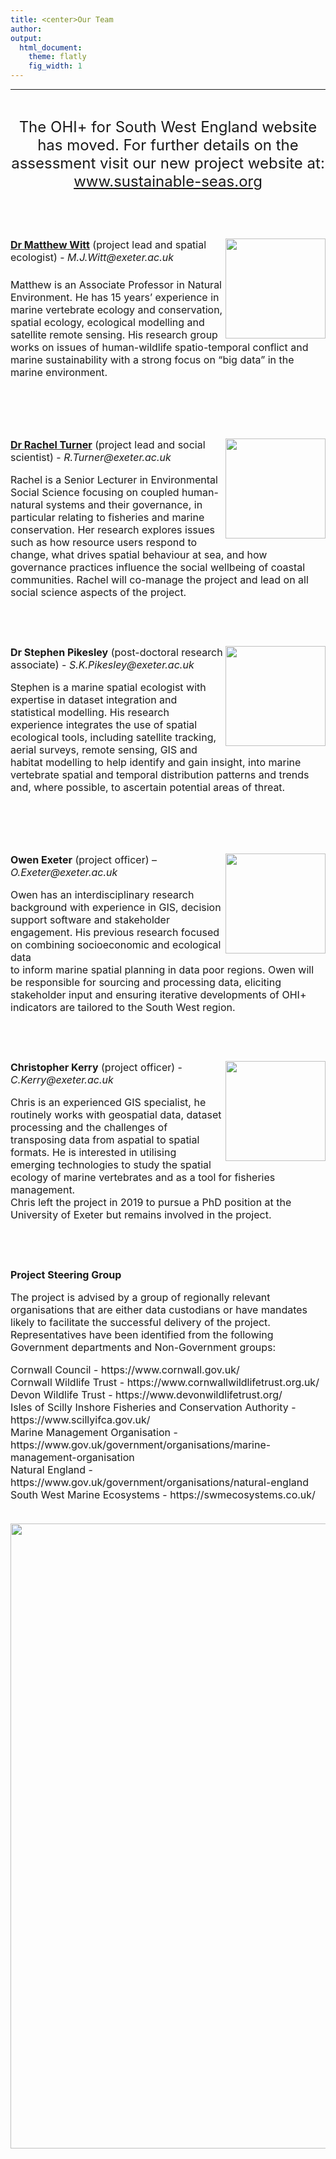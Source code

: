 ```yaml
---
title: <center>Our Team
author:  
output:
  html_document:
    theme: flatly
    fig_width: 1
---
```


<!--- please update--->

----
<br>

<center><font size="5.5">The OHI+ for South West England website has moved. For further details on the assessment visit our new project website at: [www.sustainable-seas.org](https://www.sustainable-seas.org/)</center>  
<br>

<img align="right" src="images/profile_Matt2.jpg" width="160px">
<font size="3">[**Dr Matthew Witt**](https://biosciences.exeter.ac.uk/staff/index.php?web_id=matthew_witt) (project lead and spatial ecologist) - _M.J.Witt@exeter.ac.uk_

Matthew is an Associate Professor in Natural Environment. He has 15 years’ experience in marine vertebrate ecology and conservation, spatial ecology, ecological modelling and satellite remote sensing. His research group works on issues of human-wildlife spatio-temporal conflict and marine sustainability with a strong focus on “big data” in the marine environment.

<br>
<br>
<br>
<br>
<img align="right" src="images/profile_Rachel2.jpg" width="160px">
[**Dr Rachel Turner**](http://geography.exeter.ac.uk/staff/index.php?web_id=Rachel_Turner) (project lead and social scientist) - _R.Turner@exeter.ac.uk_

Rachel is a Senior Lecturer in Environmental Social Science focusing on coupled human-natural systems and their governance, in particular relating to fisheries and marine conservation. Her research explores issues such as how resource users respond to change, what drives spatial behaviour at sea, and how governance practices influence the social wellbeing of coastal communities. Rachel will co-manage the project and lead on all social science aspects of the project. 

<br>
<br>
<br>
<img align="right" src="images/profile_Stephen.jpg" width="160px">
**Dr Stephen Pikesley** (post-doctoral research associate) - _S.K.Pikesley@exeter.ac.uk_

Stephen is a marine spatial ecologist with expertise in dataset integration and statistical modelling. His research experience integrates the use of spatial ecological tools, including satellite tracking, aerial surveys, remote sensing, GIS and habitat modelling to help identify and gain insight, into marine vertebrate spatial and temporal distribution patterns and trends and, where possible, to ascertain potential areas of threat.

<br>
<br>
<br>
<br>
<img align="right" src="images/profile_Owen.jpg" width="160px">
**Owen Exeter** (project officer) – _O.Exeter@exeter.ac.uk_

Owen has an interdisciplinary research background with experience in GIS, decision support software and stakeholder engagement. His previous research focused on combining socioeconomic and ecological data <br /> to inform marine spatial planning in data poor regions. Owen will be responsible for sourcing and processing data, eliciting stakeholder input and ensuring iterative developments of OHI+ indicators are tailored to the South West region.

<br>
<br>
<br>
<img align="right" src="images/profile_Chris.JPG" width="160px">
**Christopher Kerry**  (project officer) - _C.Kerry@exeter.ac.uk_

Chris is an experienced GIS specialist, he routinely works with geospatial data, dataset processing and the challenges of transposing data from aspatial to spatial formats. He is interested in utilising emerging technologies to study the spatial ecology of marine vertebrates and as a tool for fisheries management. <br /> Chris left the project in 2019 to pursue a PhD position at the University of Exeter but remains involved in the project.



<br>
<br>
<br>
**Project Steering Group**

<font size="3">The project is advised by a group of regionally relevant organisations that are either data custodians or have mandates likely to facilitate the successful delivery of the project. Representatives have been identified from the following Government departments and Non-Government groups:

Cornwall Council - https://www.cornwall.gov.uk/ <br /> 
Cornwall Wildlife Trust - https://www.cornwallwildlifetrust.org.uk/ <br /> 
Devon Wildlife Trust - https://www.devonwildlifetrust.org/  <br /> 
Isles of Scilly Inshore Fisheries and Conservation Authority - https://www.scillyifca.gov.uk/ <br /> 
Marine Management Organisation - https://www.gov.uk/government/organisations/marine-management-organisation <br /> 
Natural England - https://www.gov.uk/government/organisations/natural-england <br /> 
South West Marine Ecosystems - https://swmecosystems.co.uk/ 

<br>
<center><img src="images/logo_all.JPG" width="1000px"></center>











